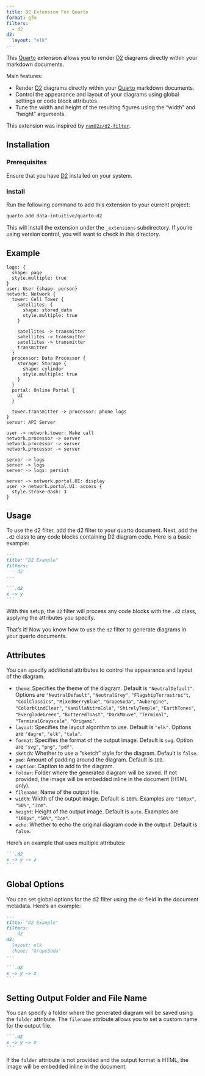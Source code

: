 ```yaml
---
title: D2 Extension For Quarto
format: gfm
filters:
  - d2
d2:
  layout: "elk"
---
```


This [Quarto](https://quarto.org) extension allows you to render [D2](https://d2lang.com) diagrams directly within your markdown documents. 

Main features:

- Render [D2](https://d2lang.com) diagrams directly within your [Quarto](https://quarto.org) markdown documents. 
- Control the appearance and layout of your diagrams using global settings or code block attributes.
- Tune the width and height of the resulting figures using the "width" and "height" arguments.

This extension was inspired by [`ram02z/d2-filter`](https://github.com/ram02z/d2-filter).

## Installation

### Prerequisites

Ensure that you have [D2](https://d2lang.com/tour/install) installed on your system.

### Install

Run the following command to add this extension to your current project:

``` bash
quarto add data-intuitive/quarto-d2
```

This will install the extension under the `_extensions` subdirectory.
If you're using version control, you will want to check in this directory.



## Example


```.d2
logs: {
  shape: page
  style.multiple: true
}
user: User {shape: person}
network: Network {
  tower: Cell Tower {
    satellites: {
      shape: stored_data
      style.multiple: true
    }

    satellites -> transmitter
    satellites -> transmitter
    satellites -> transmitter
    transmitter
  }
  processor: Data Processor {
    storage: Storage {
      shape: cylinder
      style.multiple: true
    }
  }
  portal: Online Portal {
    UI
  }

  tower.transmitter -> processor: phone logs
}
server: API Server

user -> network.tower: Make call
network.processor -> server
network.processor -> server
network.processor -> server

server -> logs
server -> logs
server -> logs: persist

server -> network.portal.UI: display
user -> network.portal.UI: access {
  style.stroke-dash: 3
}
```


## Usage

To use the d2 filter, add the d2 filter to your quarto document. Next, add the `.d2` class to any code blocks containing D2 diagram code. Here is a basic example:


````markdown
---
title: "D2 Example"
filters:
  - d2
---

```.d2
x -> y
```
````

With this setup, the `d2` filter will process any code blocks with the `.d2` class, applying the attributes you specify.

That's it! Now you know how to use the `d2` filter to generate diagrams in your quarto documents.

## Attributes

You can specify additional attributes to control the appearance and layout of the diagram.

- `theme`: Specifies the theme of the diagram. Default is `"NeutralDefault"`. Options are `"NeutralDefault"`, `"NeutralGrey"`, `"FlagshipTerrastruc"t`, `"CoolClassics"`, `"MixedBerryBlue"`, `"GrapeSoda"`, `"Aubergine"`, `"ColorblindClear"`, `"VanillaNitroCola"`, `"ShirelyTemple"`, `"EarthTones"`, `"EvergladeGreen"`, `"ButteredToast"`, `"DarkMauve"`, `"Terminal"`, `"TerminalGrayscale"`, `"Origami"`.
- `layout`: Specifies the layout algorithm to use. Default is `"elk"`. Options are `"dagre"`, `"elk"`, `"tala"`.
- `format`: Specifies the format of the output image. Default is `svg`. Option are `"svg"`, `"png"`, `"pdf"`.
- `sketch`: Whether to use a "sketch" style for the diagram. Default is `false`.
- `pad`: Amount of padding around the diagram. Default is `100`.
- `caption`: Caption to add to the diagram.
- `folder`: Folder where the generated diagram will be saved. If not provided, the image will be embedded inline in the document (HTML only).
- `filename`: Name of the output file.
- `width`: Width of the output image. Default is `100%`. Examples are `"100px"`, `"50%"`, `"3cm"`.
- `height`: Height of the output image. Default is `auto`. Examples are `"100px"`, `"50%"`, `"3cm"`.
- `echo`: Whether to echo the original diagram code in the output. Default is `false`.

Here's an example that uses multiple attributes:

````markdown
```.d2
x -> y -> z
```
````

## Global Options

You can set global options for the d2 filter using the `d2` field in the document metadata. Here's an example:

````markdown
---
title: "D2 Example"
filters:
  - d2
d2:
  layout: elk
  theme: "GrapeSoda"
---

```.d2
x -> y -> z
```
````

## Setting Output Folder and File Name

You can specify a folder where the generated diagram will be saved using the `folder` attribute. The `filename` attribute allows you to set a custom name for the output file.

````markdown
```.d2
x -> y -> z
```
````

:::{.callout-note}
If the `folder` attribute is not provided and the output format is HTML, the image will be embedded inline in the document.
:::

